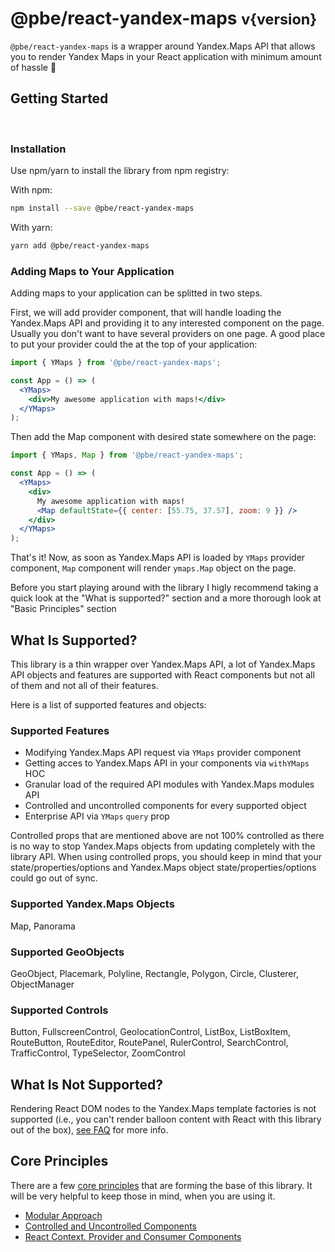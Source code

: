 
<Meta title="Getting Started" />

<h1>
  @pbe/react-yandex-maps <small>v{version}</small>
</h1>

`@pbe/react-yandex-maps` is a wrapper around Yandex.Maps API that allows you to
render Yandex Maps in your React application with minimum amount of hassle 🎉

## Getting Started

<br />

### Installation

Use npm/yarn to install the library from npm registry:

With npm:

```bash
npm install --save @pbe/react-yandex-maps
```

With yarn:

```bash
yarn add @pbe/react-yandex-maps
```

### Adding Maps to Your Application

Adding maps to your application can be splitted in two steps.

First, we will add provider component, that will handle loading the Yandex.Maps
API and providing it to any interested component on the page. Usually you don't
want to have several providers on one page. A good place to put your provider
could the at the top of your application:

```jsx
import { YMaps } from '@pbe/react-yandex-maps';

const App = () => (
  <YMaps>
    <div>My awesome application with maps!</div>
  </YMaps>
);
```

Then add the Map component with desired state somewhere on the page:

```jsx
import { YMaps, Map } from '@pbe/react-yandex-maps';

const App = () => (
  <YMaps>
    <div>
      My awesome application with maps!
      <Map defaultState={{ center: [55.75, 37.57], zoom: 9 }} />
    </div>
  </YMaps>
);
```

That's it! Now, as soon as Yandex.Maps API is loaded by `YMaps` provider
component, `Map` component will render `ymaps.Map` object on the page.

Before you start playing around with the library I higly recommend taking a
quick look at the "What is supported?" section and a more thorough look at
"Basic Principles" section

## What Is Supported?

This library is a thin wrapper over Yandex.Maps API, a lot of Yandex.Maps API
objects and features are supported with React components but not all of them and
not all of their features.

Here is a list of supported features and objects:

### Supported Features

- Modifying Yandex.Maps API request via `YMaps` provider component
- Getting acces to Yandex.Maps API in your components via `withYMaps` HOC
- Granular load of the required API modules with Yandex.Maps modules API
- Controlled and uncontrolled components for every supported object
- Enterprise API via `YMaps` `query` prop

Controlled props that are mentioned above are not 100% controlled as there is no
way to stop Yandex.Maps objects from updating completely with the library API.
When using controlled props, you should keep in mind that your
state/properties/options and Yandex.Maps object state/properties/options could
go out of sync.

### Supported Yandex.Maps Objects

Map, Panorama

### Supported GeoObjects

GeoObject, Placemark, Polyline, Rectangle, Polygon, Circle, Clusterer,
ObjectManager

### Supported Controls

Button, FullscreenControl, GeolocationControl, ListBox, ListBoxItem,
RouteButton, RouteEditor, RoutePanel, RulerControl, SearchControl,
TrafficControl, TypeSelector, ZoomControl

## What Is Not Supported?

Rendering React DOM nodes to the Yandex.Maps template factories is not supported
(i.e., you can't render balloon content with React with this library out of the
box),
[see FAQ](/faq#can-i-render-react-dom-components-into-yandexmaps-balloons-or-placemark-icons)
for more info.

## Core Principles

There are a few [core principles](/core-principles) that are forming the base of
this library. It will be very helpful to keep those in mind, when you are using
it.

- [Modular Approach][4.1]
- [Controlled and Uncontrolled Components][4.2]
- [React Context. Provider and Consumer Components][4.3]

[4.1]: /core-principles#modular-approach
[4.2]: /core-principles#controlled-and-uncontrolled-components
[4.3]: /core-principles#react-context-provider-and-consumer-components
